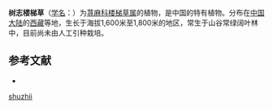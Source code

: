 {{Speciesbox
| name = 树志楼梯草
| status = 
| status_system = 
| image =
| genus = Elatostema
| species = shuzhii
| authority = W. T. Wang
}}

'''树志楼梯草'''（[[学名|学名]]：{{lang|la|''Elatostema shuzhii''}}）为[[荨麻科|荨麻科]][[楼梯草属|楼梯草属]]的植物，是中国的特有植物。分布在[[中国大陆|中国大陆]]的[[西藏|西藏]]等地，生长于海拔1,600米至1,800米的地区，常生于山谷常绿阔叶林中，目前尚未由人工引种栽培。

== 参考文献 ==
<div class="references-small">
* {{cite web| url =http://www.bioinfo.cn/db05/KmzwSpecies.php?action=view&id=23286| title =树志楼梯草| work =《中国高等植物数据库全库》| publisher =中国科学院微生物研究所| author =昆明植物研究所| accessdate =2009-02-25| deadurl =yes| archiveurl =https://web.archive.org/web/20160305101038/http://www.bioinfo.cn/db05/KmzwSpecies.php?action=view&id=23286| archivedate =2016-03-05}}
</div>
{{Taxonbar|from=Q11110485}}

{{DEFAULTSORT:Elatostema shuzhii}}
[[Category:楼梯草属|shuzhii]]


{{Urticaceae-stub}}
